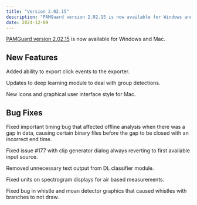 ```yaml
---
title: "Version 2.02.15"
description: "PAMGuard version 2.02.15 is now available for Windows and Mac"
date: 2024-12-09
---
```


[PAMGuard version 2.02.15](../downloadsurvey.qmd) is now available for Windows and Mac. 

## New Features

Added ability to export click events to the exporter.

Updates to deep learning module to deal with group detections.

New icons and graphical user interface style for Mac.

## Bug Fixes

Fixed important timing bug that affected offline analysis when there was a gap in data, causing certain binary files before the gap to be closed with an incorrect end time.

Fixed issue #177 with clip generator dialog always reverting to first available input source.

Removed unnecessary text output from DL classifier module.

Fixed units on spectrogram displays for air based measurements.

Fixed bug in whistle and moan detector graphics that caused whistles with branches to not draw.